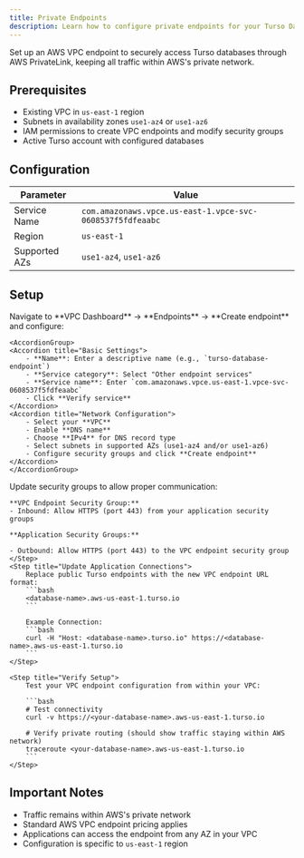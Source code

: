 ```yaml
---
title: Private Endpoints
description: Learn how to configure private endpoints for your Turso Database on AWS.
---
```


Set up an AWS VPC endpoint to securely access Turso databases through AWS PrivateLink, keeping all traffic within AWS's private network.

## Prerequisites

- Existing VPC in `us-east-1` region
- Subnets in availability zones `use1-az4` or `use1-az6`
- IAM permissions to create VPC endpoints and modify security groups
- Active Turso account with configured databases

## Configuration

| Parameter     | Value                                                     |
| ------------- | --------------------------------------------------------- |
| Service Name  | `com.amazonaws.vpce.us-east-1.vpce-svc-0608537f5fdfeaabc` |
| Region        | `us-east-1`                                               |
| Supported AZs | `use1-az4`, `use1-az6`                                    |

## Setup

<Steps>
  <Step title="Create VPC Endpoint">
    Navigate to **VPC Dashboard** → **Endpoints** → **Create endpoint** and configure:

    <AccordionGroup>
    <Accordion title="Basic Settings">
        - **Name**: Enter a descriptive name (e.g., `turso-database-endpoint`)
        - **Service category**: Select "Other endpoint services"
        - **Service name**: Enter `com.amazonaws.vpce.us-east-1.vpce-svc-0608537f5fdfeaabc`
        - Click **Verify service**
    </Accordion>
    <Accordion title="Network Configuration">
        - Select your **VPC**
        - Enable **DNS name**
        - Choose **IPv4** for DNS record type
        - Select subnets in supported AZs (use1-az4 and/or use1-az6)
        - Configure security groups and click **Create endpoint**
    </Accordion>
    </AccordionGroup>

  </Step>
  <Step title="Configure Security Groups">
    Update security groups to allow proper communication:

    **VPC Endpoint Security Group:**
    - Inbound: Allow HTTPS (port 443) from your application security groups

    **Application Security Groups:**

    - Outbound: Allow HTTPS (port 443) to the VPC endpoint security group
    </Step>
    <Step title="Update Application Connections">
        Replace public Turso endpoints with the new VPC endpoint URL format:
        ```bash
        <database-name>.aws-us-east-1.turso.io
        ```

        Example Connection:
        ```bash
        curl -H "Host: <database-name>.turso.io" https://<database-name>.aws-us-east-1.turso.io
        ```
    </Step>

    <Step title="Verify Setup">
        Test your VPC endpoint configuration from within your VPC:

        ```bash
        # Test connectivity
        curl -v https://<your-database-name>.aws-us-east-1.turso.io

        # Verify private routing (should show traffic staying within AWS network)
        traceroute <your-database-name>.aws-us-east-1.turso.io
        ```
    </Step>

</Steps>

## Important Notes

- Traffic remains within AWS's private network
- Standard AWS VPC endpoint pricing applies
- Applications can access the endpoint from any AZ in your VPC
- Configuration is specific to `us-east-1` region
